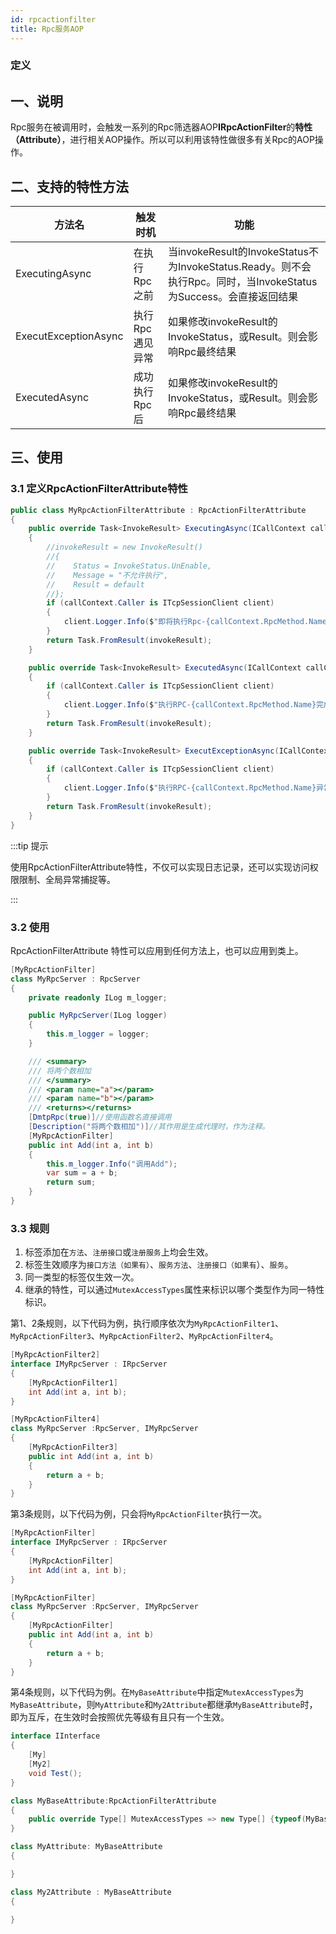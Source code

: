 ```yaml
---
id: rpcactionfilter
title: Rpc服务AOP
---
```



### 定义

<TouchSocketRpcDefinition />


## 一、说明

Rpc服务在被调用时，会触发一系列的Rpc筛选器AOP**IRpcActionFilter**的**特性（Attribute）**，进行相关AOP操作。所以可以利用该特性做很多有关Rpc的AOP操作。

## 二、支持的特性方法

|  方法名   | 触发时机  |功能|
|  ----  | ----  |----  |
| ExecutingAsync  | 在执行Rpc之前 |当invokeResult的InvokeStatus不为InvokeStatus.Ready。则不会执行Rpc。同时，当InvokeStatus为Success。会直接返回结果|
| ExecutExceptionAsync  | 执行Rpc遇见异常 |如果修改invokeResult的InvokeStatus，或Result。则会影响Rpc最终结果|
| ExecutedAsync  | 成功执行Rpc后 |如果修改invokeResult的InvokeStatus，或Result。则会影响Rpc最终结果|

## 三、使用

### 3.1 定义RpcActionFilterAttribute特性

```csharp showLineNumbers
public class MyRpcActionFilterAttribute : RpcActionFilterAttribute
{
    public override Task<InvokeResult> ExecutingAsync(ICallContext callContext, object[] parameters, InvokeResult invokeResult)
    {
        //invokeResult = new InvokeResult()
        //{
        //    Status = InvokeStatus.UnEnable,
        //    Message = "不允许执行",
        //    Result = default
        //};
        if (callContext.Caller is ITcpSessionClient client)
        {
            client.Logger.Info($"即将执行Rpc-{callContext.RpcMethod.Name}");
        }
        return Task.FromResult(invokeResult);
    }

    public override Task<InvokeResult> ExecutedAsync(ICallContext callContext, object[] parameters, InvokeResult invokeResult)
    {
        if (callContext.Caller is ITcpSessionClient client)
        {
            client.Logger.Info($"执行RPC-{callContext.RpcMethod.Name}完成，状态={invokeResult.Status}");
        }
        return Task.FromResult(invokeResult);
    }

    public override Task<InvokeResult> ExecutExceptionAsync(ICallContext callContext, object[] parameters, InvokeResult invokeResult, Exception exception)
    {
        if (callContext.Caller is ITcpSessionClient client)
        {
            client.Logger.Info($"执行RPC-{callContext.RpcMethod.Name}异常，信息={invokeResult.Message}");
        }
        return Task.FromResult(invokeResult);
    }
}
```

:::tip 提示

使用RpcActionFilterAttribute特性，不仅可以实现日志记录，还可以实现访问权限限制、全局异常捕捉等。

:::  


### 3.2 使用

RpcActionFilterAttribute 特性可以应用到任何方法上，也可以应用到类上。

```csharp {1,19}
[MyRpcActionFilter]
class MyRpcServer : RpcServer
{
    private readonly ILog m_logger;

    public MyRpcServer(ILog logger)
    {
        this.m_logger = logger;
    }

    /// <summary>
    /// 将两个数相加
    /// </summary>
    /// <param name="a"></param>
    /// <param name="b"></param>
    /// <returns></returns>
    [DmtpRpc(true)]//使用函数名直接调用
    [Description("将两个数相加")]//其作用是生成代理时，作为注释。
    [MyRpcActionFilter]
    public int Add(int a, int b)
    {
        this.m_logger.Info("调用Add");
        var sum = a + b;
        return sum;
    }
}
```

### 3.3 规则

1. 标签添加在`方法`、`注册接口`或`注册服务`上均会生效。
2. 标签生效顺序为`接口方法（如果有）`、`服务方法`、`注册接口（如果有`）、`服务`。
3. 同一类型的标签仅生效一次。
4. 继承的特性，可以通过`MutexAccessTypes`属性来标识以哪个类型作为同一特性标识。

第1、2条规则，以下代码为例，执行顺序依次为`MyRpcActionFilter1`、`MyRpcActionFilter3`、`MyRpcActionFilter2`、`MyRpcActionFilter4`。

```csharp showLineNumbers
[MyRpcActionFilter2]
interface IMyRpcServer : IRpcServer
{
    [MyRpcActionFilter1]
    int Add(int a, int b);
}

[MyRpcActionFilter4]
class MyRpcServer :RpcServer, IMyRpcServer
{
    [MyRpcActionFilter3]
    public int Add(int a, int b)
    {
        return a + b;
    }
}
```

第3条规则，以下代码为例，只会将`MyRpcActionFilter`执行一次。

```csharp showLineNumbers
[MyRpcActionFilter]
interface IMyRpcServer : IRpcServer
{
    [MyRpcActionFilter]
    int Add(int a, int b);
}

[MyRpcActionFilter]
class MyRpcServer :RpcServer, IMyRpcServer
{
    [MyRpcActionFilter]
    public int Add(int a, int b)
    {
        return a + b;
    }
}
```

第4条规则，以下代码为例。在`MyBaseAttribute`中指定`MutexAccessTypes`为`MyBaseAttribute`，则`MyAttribute`和`My2Attribute`都继承`MyBaseAttribute`时，即为互斥，在生效时会按照优先等级有且只有一个生效。

```csharp showLineNumbers
interface IInterface
{
    [My]
    [My2]
    void Test();
}

class MyBaseAttribute:RpcActionFilterAttribute
{
    public override Type[] MutexAccessTypes => new Type[] {typeof(MyBaseAttribute) };
}

class MyAttribute: MyBaseAttribute
{

}

class My2Attribute : MyBaseAttribute
{

}
```
